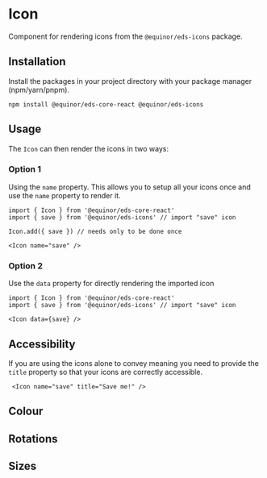 


# Icon 
Component for rendering icons from the `@equinor/eds-icons` package.

<Story id="icons-icon--introduction" />
<PropsTable />

## Installation 

Install the packages in your project directory with your package manager (npm/yarn/pnpm).
```shell
npm install @equinor/eds-core-react @equinor/eds-icons
```

## Usage

The `Icon` can then render the icons in two ways: 

### Option 1 

Using the `name` property. This allows you to setup all your icons once and use the `name` property to render it.
```tsx
import { Icon } from '@equinor/eds-core-react'
import { save } from '@equinor/eds-icons' // import "save" icon

Icon.add({ save }) // needs only to be done once

<Icon name="save" />
```
### Option 2

Use the `data` property for directly rendering the imported icon
```tsx
import { Icon } from '@equinor/eds-core-react'
import { save } from '@equinor/eds-icons' // import "save" icon

<Icon data={save} />
```


## Accessibility
If you are using the icons alone to convey meaning you need to provide the `title` property so that your icons are correctly accessible.
```tsx
 <Icon name="save" title="Save me!" />
```
<Story id="icons-icon--accessibility" />

## Colour
<Story id="icons-icon--color" />


## Rotations
<Story id="icons-icon--rotations" />


## Sizes
<Story id="icons-icon--sizes" />





